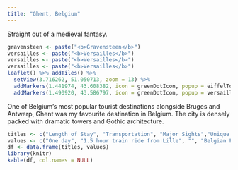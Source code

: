 ```yaml
---
title: "Ghent, Belgium"
---
```


Straight out of a medieval fantasy.

```r
gravensteen <- paste("<b>Gravensteen</b>")
versailles <- paste("<b>Versailles</b>")
versailles <- paste("<b>Versailles</b>")
versailles <- paste("<b>Versailles</b>")
leaflet() %>% addTiles() %>%
  setView(3.716262, 51.050713, zoom = 13) %>%
  addMarkers(1.441974, 43.608382, icon = greenDotIcon, popup = eiffelTower) %>% # Eiffel Tower
  addMarkers(1.490920, 43.586797, icon = greenDotIcon, popup = versailles) # Versailles
```

One of Belgium's most popular tourist destinations alongside Bruges and Antwerp, Ghent was my favourite destination in Belgium. The city is densely packed with dramatic towers and Gothic architecture.

```r
titles <- c("Length of Stay", "Transportation", "Major Sights","Unique Foods", "Restaurant Recommendations")
values <- c("One day", "1.5 hour train ride from Lille", "", "Belgian French fries", "Atelier Frites")
df <- data.frame(titles, values)
library(knitr)
kable(df, col.names = NULL)
```